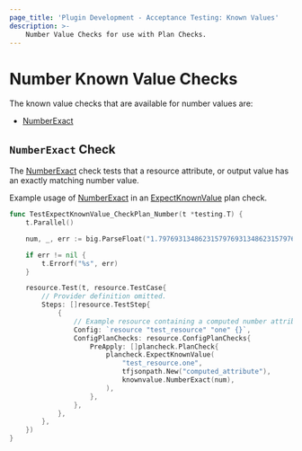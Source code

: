 ```yaml
---
page_title: 'Plugin Development - Acceptance Testing: Known Values'
description: >-
    Number Value Checks for use with Plan Checks.
---
```


# Number Known Value Checks

The known value checks that are available for number values are:

* [NumberExact](/terraform/plugin/testing/acceptance-tests/known-value-checks/number#numberexact-check)

## `NumberExact` Check

The [NumberExact](https://pkg.go.dev/github.com/hashicorp/terraform-plugin-testing/knownvalue#NumberExact) check tests that a resource attribute, or output value has an exactly matching number value.

Example usage of [NumberExact](https://pkg.go.dev/github.com/hashicorp/terraform-plugin-testing/knownvalue#NumberExact) in an [ExpectKnownValue](/terraform/plugin/testing/acceptance-tests/plan-checks/resource) plan check.

```go
func TestExpectKnownValue_CheckPlan_Number(t *testing.T) {
	t.Parallel()

    num, _, err := big.ParseFloat("1.797693134862315797693134862315797693134862315", 10, 512, big.ToNearestEven)

	if err != nil {
		t.Errorf("%s", err)
	}

	resource.Test(t, resource.TestCase{
		// Provider definition omitted.
		Steps: []resource.TestStep{
			{
        	    // Example resource containing a computed number attribute named "computed_attribute"
				Config: `resource "test_resource" "one" {}`,
				ConfigPlanChecks: resource.ConfigPlanChecks{
					PreApply: []plancheck.PlanCheck{
						plancheck.ExpectKnownValue(
							"test_resource.one",
							tfjsonpath.New("computed_attribute"),
							knownvalue.NumberExact(num),
						),
					},
				},
			},
		},
	})
}
```
